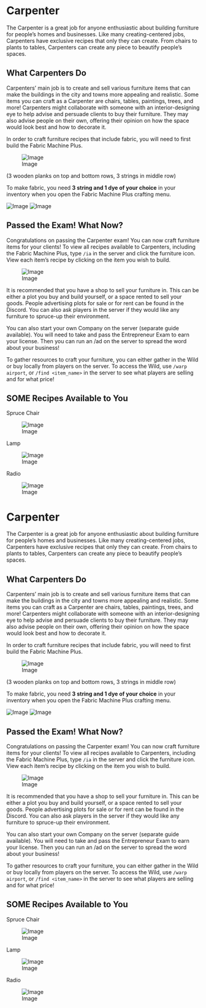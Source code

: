 <span id="carpenter"></span>
= Carpenter =

The Carpenter is a great job for anyone enthusiastic about building furniture for people’s homes and businesses. Like many creating-centered jobs, Carpenters have exclusive recipes that only they can create. From chairs to plants to tables, Carpenters can create any piece to beautify people’s spaces.

<span id="what-carpenters-do"></span>
== What Carpenters Do ==

Carpenters’ main job is to create and sell various furniture items that can make the buildings in the city and towns more appealing and realistic. Some items you can craft as a Carpenter are chairs, tables, paintings, trees, and more! Carpenters might collaborate with someone with an interior-designing eye to help advise and persuade clients to buy their furniture. They may also advise people on their own, offering their opinion on how the space would look best and how to decorate it.

In order to craft furniture recipes that include fabric, you will need to first build the Fabric Machine Plus.

<div class="figure">

[[File:https://i.imgur.com/tZMVAj2.png|Image]]

</div>
(3 wooden planks on top and bottom rows, 3 strings in middle row)

To make fabric, you need '''3 string and 1 dye of your choice''' in your inventory when you open the Fabric Machine Plus crafting menu.

[[File:https://i.imgur.com/1ULCs0f.png|Image]] [[File:https://i.imgur.com/OAel0eY.png|Image]]

<span id="passed-the-exam-what-now"></span>
== Passed the Exam! What Now? ==

Congratulations on passing the Carpenter exam! You can now craft furniture items for your clients! To view all recipes available to Carpenters, including the Fabric Machine Plus, type <code>/ia</code> in the server and click the furniture icon. View each item’s recipe by clicking on the item you wish to build.

<div class="figure">

[[File:https://i.imgur.com/SNFOxsu.png|Image]]

</div>
It is recommended that you have a shop to sell your furniture in. This can be either a plot you buy and build yourself, or a space rented to sell your goods. People advertising plots for sale or for rent can be found in the Discord. You can also ask players in the server if they would like any furniture to spruce-up their environment.

You can also start your own Company on the server (separate guide available). You will need to take and pass the Entrepreneur Exam to earn your license. Then you can run an /ad on the server to spread the word about your business!

To gather resources to craft your furniture, you can either gather in the Wild or buy locally from players on the server. To access the Wild, use <code>/warp airport</code>, or <code>/find &lt;item_name&gt;</code> in the server to see what players are selling and for what price!

<span id="some-recipes-available-to-you"></span>
== '''SOME''' Recipes Available to You ==

Spruce Chair

<div class="figure">

[[File:https://i.imgur.com/s95jws0.png|Image]]

</div>
Lamp

<div class="figure">

[[File:https://i.imgur.com/C5twixC.png|Image]]

</div>
Radio

<div class="figure">

[[File:https://i.imgur.com/1MUmMde.png|Image]]

</div>
<span id="carpenter-1"></span>
= Carpenter =

The Carpenter is a great job for anyone enthusiastic about building furniture for people’s homes and businesses. Like many creating-centered jobs, Carpenters have exclusive recipes that only they can create. From chairs to plants to tables, Carpenters can create any piece to beautify people’s spaces.

<span id="what-carpenters-do-1"></span>
== What Carpenters Do ==

Carpenters’ main job is to create and sell various furniture items that can make the buildings in the city and towns more appealing and realistic. Some items you can craft as a Carpenter are chairs, tables, paintings, trees, and more! Carpenters might collaborate with someone with an interior-designing eye to help advise and persuade clients to buy their furniture. They may also advise people on their own, offering their opinion on how the space would look best and how to decorate it.

In order to craft furniture recipes that include fabric, you will need to first build the Fabric Machine Plus.

<div class="figure">

[[File:https://i.imgur.com/tZMVAj2.png|Image]]

</div>
(3 wooden planks on top and bottom rows, 3 strings in middle row)

To make fabric, you need '''3 string and 1 dye of your choice''' in your inventory when you open the Fabric Machine Plus crafting menu.

[[File:https://i.imgur.com/1ULCs0f.png|Image]] [[File:https://i.imgur.com/OAel0eY.png|Image]]

<span id="passed-the-exam-what-now-1"></span>
== Passed the Exam! What Now? ==

Congratulations on passing the Carpenter exam! You can now craft furniture items for your clients! To view all recipes available to Carpenters, including the Fabric Machine Plus, type <code>/ia</code> in the server and click the furniture icon. View each item’s recipe by clicking on the item you wish to build.

<div class="figure">

[[File:https://i.imgur.com/SNFOxsu.png|Image]]

</div>
It is recommended that you have a shop to sell your furniture in. This can be either a plot you buy and build yourself, or a space rented to sell your goods. People advertising plots for sale or for rent can be found in the Discord. You can also ask players in the server if they would like any furniture to spruce-up their environment.

You can also start your own Company on the server (separate guide available). You will need to take and pass the Entrepreneur Exam to earn your license. Then you can run an /ad on the server to spread the word about your business!

To gather resources to craft your furniture, you can either gather in the Wild or buy locally from players on the server. To access the Wild, use <code>/warp airport</code>, or <code>/find &lt;item_name&gt;</code> in the server to see what players are selling and for what price!

<span id="some-recipes-available-to-you-1"></span>
== '''SOME''' Recipes Available to You ==

Spruce Chair

<div class="figure">

[[File:https://i.imgur.com/s95jws0.png|Image]]

</div>
Lamp

<div class="figure">

[[File:https://i.imgur.com/C5twixC.png|Image]]

</div>
Radio

<div class="figure">

[[File:https://i.imgur.com/1MUmMde.png|Image]]

</div>
